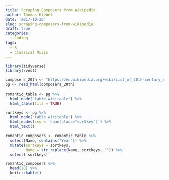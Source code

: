 ```yaml
---
title: Scraping Composers from Wikipedia
author: Thomas Klebel
date: '2017-10-30'
slug: scraping-composers-from-wikipedia
draft: true
categories:
  - Coding
tags:
  - R
  - Classical Music
---
```


```r
library(tidyverse)
library(rvest)

composers_20th <- "https://en.wikipedia.org/wiki/List_of_20th-century_classical_composers"
pg <- read_html(composers_20th)
  
romantic_table <- pg %>% 
  html_node("table.wikitable") %>%
  html_table(fill = TRUE)

sortkeys <- pg %>% 
  html_node("table.wikitable") %>%
  html_nodes(css = 'span[class="sortkey"]') %>% 
  html_text()

romantic_composers <- romantic_table %>% 
  select(Name, contains("Year")) %>% 
  mutate(sortkeys = sortkeys,
         Name = str_replace(Name, sortkeys, "")) %>% 
  select(-sortkeys)

romantic_composers %>% 
  head(20) %>% 
  knitr::kable()

```
